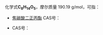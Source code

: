 {{DISPLAYTITLE:C<sub>8</sub>H<sub>14</sub>O<sub>5</sub>}}{{MolFormDisambigNav|C=8|H=14|O=5}}
化学式'''C<sub>8</sub>H<sub>14</sub>O<sub>5</sub>'''，摩尔质量 190.19 g/mol，可指：

*[[焦碳酸二正丙酯|焦碳酸二正丙酯]] CAS号：{{CAS|43086-15-3}}
*{{link-pt|焦碳酸二异丙酯|Dicarbonato de diisopropila}} CAS号：{{CAS|24425-00-1}}
{{Isomerdab}}